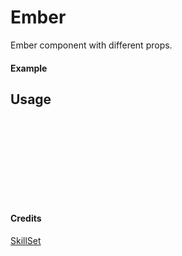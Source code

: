 
<Meta of={Ember} title="SkillSet/Ember" />

# Ember

Ember component with different props.

#### Example

<Canvas of={Ember.Primary} />

## Usage

```ts
import { Ember } from "yadl-ui";

const Example = () => {
  return (
      <Ember />
  );
};

export default Example;
```

#### Credits
[SkillSet](https://skillicons.dev)

